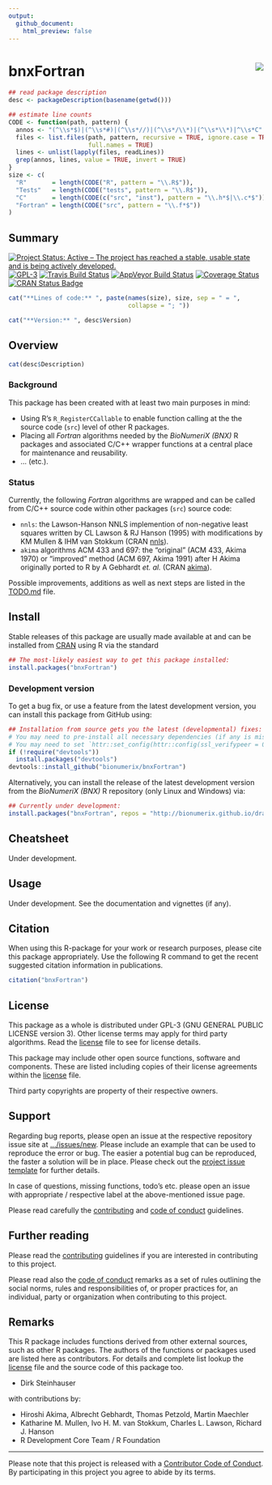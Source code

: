 ```yaml
---
output:
  github_document:
    html_preview: false
---
```


<!-- README.md is generated from README.Rmd. Please edit that file -->

# bnxFortran <img src="man/figures/logo.png" align="right" />

```r
## read package description
desc <- packageDescription(basename(getwd()))
```

```r
## estimate line counts
CODE <- function(path, pattern) {
  annos <- "(^\\s*$)|(^\\s*#)|(^\\s*//)|(^\\s*/\\*)|(^\\s*\\*)|^\\s*C"
  files <- list.files(path, pattern, recursive = TRUE, ignore.case = TRUE,
                      full.names = TRUE)
  lines <- unlist(lapply(files, readLines))
  grep(annos, lines, value = TRUE, invert = TRUE)
}
size <- c(
  "R"       = length(CODE("R", pattern = "\\.R$")),
  "Tests"   = length(CODE("tests", pattern = "\\.R$")),
  "C"       = length(CODE(c("src", "inst"), pattern = "\\.h*$|\\.c*$")),
  "Fortran" = length(CODE("src", pattern = "\\.f*$"))
)
```

## Summary

[![Project Status: Active – The project has reached a stable, usable state and is being actively developed.](http://www.repostatus.org/badges/latest/active.svg)](http://www.repostatus.org/#active)
[![GPL-3](https://img.shields.io/badge/license-GPL--3-blue.svg)](https://www.gnu.org/licenses/gpl-3.0.en.html)
[![Travis Build Status](https://travis-ci.org/bionumerix/bnxFortran.svg?branch=master)](https://travis-ci.org/bionumerix/bnxFortran)
[![AppVeyor Build Status](https://ci.appveyor.com/api/projects/status/github/bionumerix/bnxFortran?branch=master&svg=true)](https://ci.appveyor.com/project/bionumerix/bnxFortran)
[![Coverage Status](https://codecov.io/github/bionumerix/bnxFortran/branch/master/graph/badge.svg)](https://codecov.io/github/bionumerix/bnxFortran?branch=master)
[![CRAN Status Badge](http://www.r-pkg.org/badges/version/bnxFortran)](https://cran.r-project.org/package=bnxFortran)

```r
cat("**Lines of code:** ", paste(names(size), size, sep = " = ",
                                 collapse = "; "))
```

```r
cat("**Version:** ", desc$Version)
```

## Overview

```r
cat(desc$Description)
```

### Background

This package has been created with at least two main purposes in mind:

- Using R's `R_RegisterCCallable` to enable function calling at the the source
  code (`src`) level of other R packages.
- Placing all *Fortran* algorithms needed by the *BioNumeriX (BNX)* R packages
  and associated C/C++ wrapper functions at a central place for maintenance and
  reusability.
- ... (etc.).

### Status

Currently, the following *Fortran* algorithms are wrapped and can be called from
C/C++ source code within other packages (`src`) source code:

- `nnls`: the Lawson-Hanson NNLS implemention of non-negative least squares
  written by CL Lawson & RJ Hanson (1995) with modifications by KM Mullen & IHM
  van Stokkum
  (CRAN [nnls](https://cran.r-project.org/web/packages/nnls/index.html)).
- `akima` algorithms ACM 433 and 697: the "original" (ACM 433, Akima 1970) or
  "improved" method (ACM 697, Akima 1991) after H Akima originally ported to R
  by A Gebhardt *et. al.*
  (CRAN [akima](https://cran.r-project.org/web/packages/akima/index.html)).

Possible improvements, additions as well as next steps are listed in the
[TODO.md](TODO.md) file.

## Install

Stable releases of this package are usually made available at and can be
installed from [CRAN](https://cran.r-project.org) using R via the standard

``` r
## The most-likely easiest way to get this package installed:
install.packages("bnxFortran")
```

### Development version

To get a bug fix, or use a feature from the latest development version, you can
install this package from GitHub using:

``` r
## Installation from source gets you the latest (developmental) fixes:
# You may need to pre-install all necessary dependencies (if any is missing).
# You may need to set `httr::set_config(httr::config(ssl_verifypeer = 0L))`.
if (!require("devtools"))
  install.packages("devtools")
devtools::install_github("bionumerix/bnxFortran")
```

Alternatively, you can install the release of the latest development version
from the *BioNumeriX (BNX)* R repository (only Linux and Windows) via:

``` r
## Currently under development:
install.packages("bnxFortran", repos = "http://bionumerix.github.io/drat")
```

## Cheatsheet

Under development.

## Usage

Under development. See the documentation and vignettes (if any).

## Citation

When using this R-package for your work or research purposes, please cite this
package appropriately. Use the following R command to get the recent suggested
citation information in publications.

``` r
citation("bnxFortran")
```

## License

This package as a whole is distributed under GPL-3 (GNU GENERAL PUBLIC LICENSE
version 3). Other license terms may apply for third party algorithms. Read the
[license](./LICENSE) file to see for license details.

This package may include other open source functions, software and components.
These are listed including copies of their license agreements within the
[license](./LICENSE) file.

Third party copyrights are property of their respective owners.

## Support

Regarding bug reports, please open an issue at the respective repository issue
site at [.../issues/new](https://github.com/bionumerix/bnxFortran/issues/new).
Please include an example that can be used to reproduce the error or bug. The
easier a potential bug can be reproduced, the faster a solution will be in
place. Please check out the [project issue template](.github/ISSUE_TEMPLATE.md)
for further details.

In case of questions, missing functions, todo's etc. please open an issue
with appropriate / respective label at the above-mentioned issue page.

Please read carefully the [contributing](.github/CONTRIBUTING.md) and
[code of conduct](.github/CODE_OF_CONDUCT.md) guidelines.

## Further reading

Please read the [contributing](.github/CONTRIBUTIING.md) guidelines if you are
interested in contributing to this project.

Please read also the [code of conduct](.github/CODE_OF_CONDUCT.md) remarks as a
set of rules outlining the social norms, rules and responsibilities of, or
proper practices for, an individual, party or organization when contributing to
this project.

## Remarks

This R package includes functions derived from other external sources, such as
other R packages. The authors of the functions or packages used are listed here
as contributors. For details and complete list lookup the [license](./LICENSE)
file and the source code of this package too.

- Dirk Steinhauser

with contributions by:

- Hiroshi Akima, Albrecht Gebhardt, Thomas Petzold, Martin Maechler
- Katharine M. Mullen, Ivo H. M. van Stokkum, Charles L. Lawson, Richard J.
  Hanson
- R Development Core Team / R Foundation

-----

Please note that this project is released with a [Contributor Code of
Conduct](.github/CODE_OF_CONDUCT.md). By participating in this project
you agree to abide by its terms.
